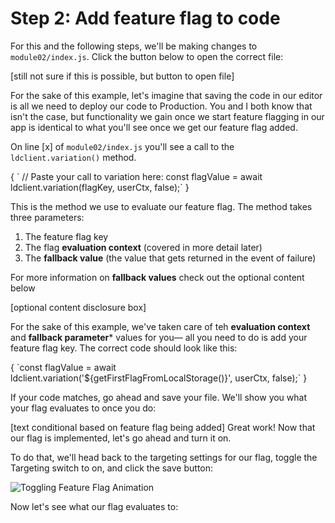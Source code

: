 
# Step 2: Add feature flag to code

For this and the following steps, we'll be making changes to `module02/index.js`. Click the button below to open the correct file:

[still not sure if this is possible, but button to open file]

For the sake of this example, let's imagine that saving the code in our editor is all we need to deploy our code to Production. You and I both know that isn't the case, but functionality we gain once we start feature flagging in our app is identical to what you'll see once we get our feature flag added.

On line [x] of `module02/index.js` you'll see a call to the `ldclient.variation()` method.

<SyntaxHighlighter showLineNumbers="true" startingLineNumber={10} language="javascript" style={docco}>
{
`  // Paste your call to variation here:
  const flagValue = await ldclient.variation(flagKey, userCtx, false);`
}
</SyntaxHighlighter>

This is the method we use to evaluate our feature flag. The method takes three parameters:

1. The feature flag key
2. The flag **evaluation context** (covered in more detail later)
3. The **fallback value** (the value that gets returned in the event of failure)

For more information on **fallback values** check out the optional content below

[optional content disclosure box]

For the sake of this example, we've taken care of teh **evaluation context** and **fallback parameter*** values for you— all you need to do is add your feature flag key. The correct code should look like this:

<SyntaxHighlighter showLineNumbers="true" startingLineNumber={10} language="javascript" style={docco}>
{
`const flagValue = await ldclient.variation('${getFirstFlagFromLocalStorage()}', userCtx, false);`
}
</SyntaxHighlighter>

If your code matches, go ahead and save your file. We'll show you what your flag evaluates to once you do:

<FlagKeyAndValue moduleId="2" />

[text conditional based on feature flag being added] Great work! Now that our flag is implemented, let's go ahead and turn it on. 

To do that, we'll head back to the targeting settings for our flag, toggle the Targeting switch to on, and click the save button:

![Toggling Feature Flag Animation](/images/toggle-flag.gif)

 Now let's see what our flag evaluates to:

<FlagKeyAndValue moduleId="2" />